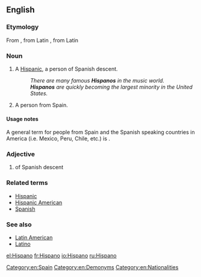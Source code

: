 {{also|hispano}}
==English==

===Etymology===
From {{etyl|es}} {{term|hispano|lang=es}}, from Latin {{term|hispanus|lang=la}}, from Latin {{term|Hispania|lang=la}}

===Noun===
{{en-noun}}

# {{slang}} A [[Hispanic]], a person of Spanish descent.
#: ''There are many famous '''Hispanos''' in the music world.''
#: '''''Hispanos''' are quickly becoming the largest minority in the United States.''
# A person from Spain.

====Usage notes====
A general term for people from Spain and the Spanish speaking countries in America (i.e. Mexico, Peru, Chile, etc.) is {{term|Hispanic American}}.

===Adjective===
{{en-adj}}

# of Spanish descent

===Related terms===
* [[Hispanic]]
* [[Hispanic American]]
* [[Spanish]]

===See also===
* [[Latin American]]
* [[Latino]]

[[Category:en:Spain]]
[[Category:en:Demonyms]]
[[Category:en:Nationalities]]

[[el:Hispano]]
[[fr:Hispano]]
[[io:Hispano]]
[[ru:Hispano]]